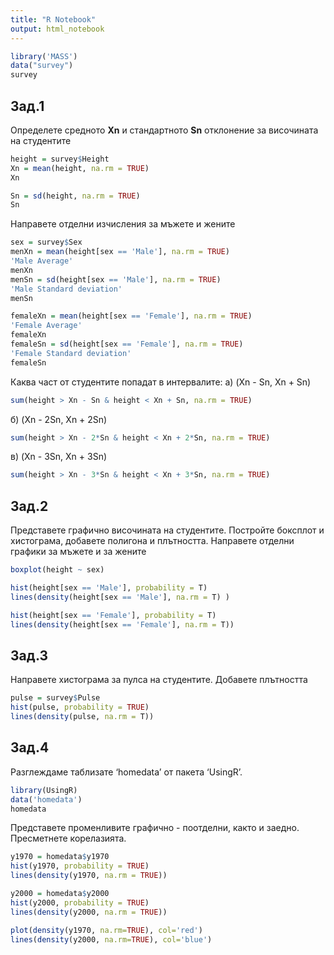 ```yaml
---
title: "R Notebook"
output: html_notebook
---
```

```r
library('MASS')
data("survey")
survey
```

## Зад.1
Определете средното **Xn** и стандартното **Sn** отклонение за височината на студентите
```r
height = survey$Height
Xn = mean(height, na.rm = TRUE)
Xn

Sn = sd(height, na.rm = TRUE)
Sn
```

Направете отделни изчисления за мъжете и жените
```r
sex = survey$Sex
menXn = mean(height[sex == 'Male'], na.rm = TRUE)
'Male Average'
menXn
menSn = sd(height[sex == 'Male'], na.rm = TRUE)
'Male Standard deviation'
menSn

femaleXn = mean(height[sex == 'Female'], na.rm = TRUE)
'Female Average'
femaleXn
femaleSn = sd(height[sex == 'Female'], na.rm = TRUE)
'Female Standard deviation'
femaleSn
```

Каква част от студентите попадат в интервалите:
а) (Xn - Sn, Xn + Sn)
```r
sum(height > Xn - Sn & height < Xn + Sn, na.rm = TRUE)
```
б) (Xn - 2Sn, Xn + 2Sn)
```r
sum(height > Xn - 2*Sn & height < Xn + 2*Sn, na.rm = TRUE)
```
в) (Xn - 3Sn, Xn + 3Sn)
```r
sum(height > Xn - 3*Sn & height < Xn + 3*Sn, na.rm = TRUE)
```

## Зад.2
Представете графично височината на студентите. Постройте боксплот и хистограма, добавете полигона и плътността. Направете отделни графики за мъжете и за жените
```r
boxplot(height ~ sex)

hist(height[sex == 'Male'], probability = T)
lines(density(height[sex == 'Male'], na.rm = T) )

hist(height[sex == 'Female'], probability = T)
lines(density(height[sex == 'Female'], na.rm = T))
```

## Зад.3
Направете хистограма за пулса на студентите. Добавете плътността
```r
pulse = survey$Pulse
hist(pulse, probability = TRUE)
lines(density(pulse, na.rm = T))
```

## Зад.4
Разглеждаме таблизате 'homedata' от пакета 'UsingR'.
```r
library(UsingR)
data('homedata')
homedata
```
Представете променливите графично - поотделни, както и заедно. Пресметнете корелазията.
```r
y1970 = homedata$y1970
hist(y1970, probability = TRUE)
lines(density(y1970, na.rm = TRUE))

y2000 = homedata$y2000
hist(y2000, probability = TRUE)
lines(density(y2000, na.rm = TRUE))

plot(density(y1970, na.rm=TRUE), col='red')
lines(density(y2000, na.rm=TRUE), col='blue')
```

